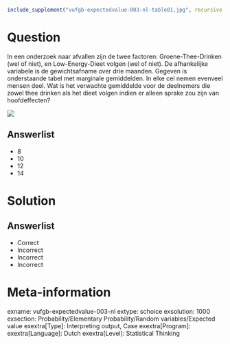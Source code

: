 ```r
include_supplement("vufgb-expectedvalue-003-nl-table01.jpg", recursive = TRUE)
```

Question
========

In een onderzoek naar afvallen zijn de twee factoren: Groene-Thee-Drinken (wel of niet), en Low-Energy-Dieet volgen (wel of niet). De afhankelijke variabele is de gewichtsafname over drie maanden. Gegeven is onderstaande tabel met marginale gemiddelden. In elke cel nemen evenveel mensen deel. Wat is het verwachte gemiddelde voor de deelnemers die zowel thee drinken als het dieet
volgen indien er alleen sprake zou zijn van hoofdeffecten?

![](vufgb-expectedvalue-003-nl-table01.jpg)
  
Answerlist
----------
* 8
* 10
* 12
* 14

Solution
========

Answerlist
----------
* Correct
* Incorrect
* Incorrect
* Incorrect

Meta-information
================
exname: vufgb-expectedvalue-003-nl
extype: schoice
exsolution: 1000
exsection: Probability/Elementary Probability/Random variables/Expected value
exextra[Type]: Interpreting output, Case
exextra[Program]: 
exextra[Language]: Dutch
exextra[Level]: Statistical Thinking

